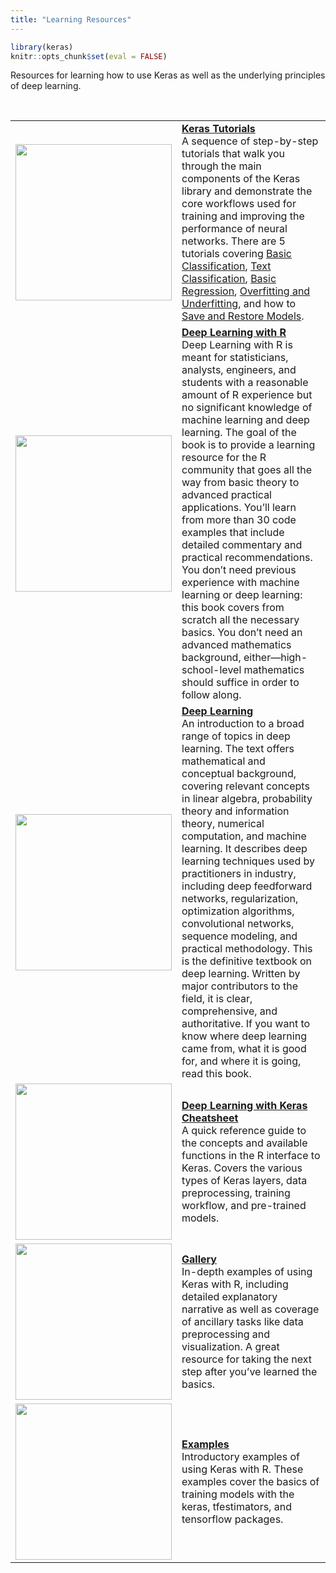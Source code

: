 ```yaml
---
title: "Learning Resources"
---
```


```r
library(keras)
knitr::opts_chunk$set(eval = FALSE)
```


Resources for learning how to use Keras as well as the underlying principles of deep learning.

<style type="text/css">
.page-header {
  border-bottom: none;
  margin: 0;
  padding-bottom: 0;
}
</style>
<br/>



<div class="link-table">

|  |  |
|-----------------|---------------------------------------------------------------|
| <a href="tutorial_basic_classification.html"><img class="nav-image illustration" src="images/boston_mae_earlystop.png" width=250/></a>                 |  [**Keras Tutorials**](tutorial_basic_classification.html) <br/>  A sequence of step-by-step tutorials that walk you through the main components of the Keras library and demonstrate the core workflows used for training and improving the performance of neural networks. There are 5 tutorials covering [Basic Classification](tutorial_basic_classfication.html), [Text Classification](tutorial_basic_text_classification.html), [Basic Regression](tutorial_basic_regression.html), [Overfitting and Underfitting](tutorial_overfit_underfit.html), and how to [Save and Restore Models](tutorial_save_and_restore.html). |
| <a href="https://www.amazon.com/Deep-Learning-R-Francois-Chollet/dp/161729554X"><img class="nav-image illustration" src="images/resources-deep-learning-with-r.png" width=250/></a>  | [**Deep Learning with R**](https://www.amazon.com/Deep-Learning-R-Francois-Chollet/dp/161729554X) <br/>Deep Learning with R is meant for statisticians, analysts, engineers, and students with a reasonable amount of R experience but no significant knowledge of machine learning and deep learning. The goal of the book is to provide a learning resource for the R community that goes all the way from basic theory to advanced practical applications. You’ll learn from more than 30 code examples that include detailed commentary and practical recommendations. You don’t need previous experience with machine learning or deep learning: this book covers from scratch all the necessary basics. You don’t need an advanced mathematics background, either---high-school-level mathematics should suffice in order to follow along. |
| <a href="https://www.amazon.com/Deep-Learning-Adaptive-Computation-Machine/dp/0262035618"><img class="nav-image illustration" src="images/resources-deep-learning.jpg" width=250/></a>  | [**Deep Learning**](https://www.amazon.com/Deep-Learning-Adaptive-Computation-Machine/dp/0262035618) <br/>An introduction to a broad range of topics in deep learning. The text offers mathematical and conceptual background, covering relevant concepts in linear algebra, probability theory and information theory, numerical computation, and machine learning. It describes deep learning techniques used by practitioners in industry, including deep feedforward networks, regularization, optimization algorithms, convolutional networks, sequence modeling, and practical methodology. This is the definitive textbook on deep learning. Written by major contributors to the field, it is clear, comprehensive, and authoritative. If you want to know where deep learning came from, what it is good for, and where it is going, read this book.|
| <a href="https://github.com/rstudio/cheatsheets/raw/master/keras.pdf"><img class="nav-image illustration" src="images/resources-cheatsheet.png" width=250/></a>  | [**Deep Learning with Keras Cheatsheet**](https://github.com/rstudio/cheatsheets/raw/master/keras.pdf) <br/>A quick reference guide to the concepts and available functions in the R interface to Keras. Covers the various types of Keras layers, data preprocessing, training workflow, and pre-trained models.  |
| <a href="https://tensorflow.rstudio.com/learn/gallery.html"><img class="nav-image illustration" src="images/resources-gallery.png" width=250/></a>  | [**Gallery**](https://tensorflow.rstudio.com/learn/gallery.html) <br/>In-depth examples of using Keras with R, including detailed explanatory narrative as well as coverage of ancillary tasks like data preprocessing and visualization. A great resource for taking the next step after you've learned the basics. |
| <a href="examples/index.html"><img class="nav-image illustration" src="images/resources-examples.png" width=250/></a>  | [**Examples**](examples/index.html) <br/> Introductory examples of using Keras with R. These examples cover the basics of training models with the keras, tfestimators, and tensorflow packages.  |

</div>

